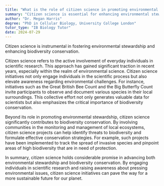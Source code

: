 ```yaml
---
title: "What is the role of citizen science in promoting environmental stewardship and biodiversity conservation?"
summary: "Citizen science is essential for enhancing environmental stewardship and conserving biodiversity by engaging the public in data collection and research efforts to support ecological initiatives."
author: "Dr. Megan Harris"
degree: "PhD in Cellular Biology, University College London"
tutor_type: "IB Biology Tutor"
date: 2024-07-29
---
```


Citizen science is instrumental in fostering environmental stewardship and enhancing biodiversity conservation.

Citizen science refers to the active involvement of everyday individuals in scientific research. This approach has gained significant traction in recent years, especially within the realm of environmental science. Citizen science initiatives not only engage individuals in the scientific process but also elevate awareness regarding environmental challenges. For instance, initiatives such as the Great British Bee Count and the Big Butterfly Count invite participants to observe and document various species in their local surroundings. This collective effort not only generates valuable data for scientists but also emphasizes the critical importance of biodiversity conservation.

Beyond its role in promoting environmental stewardship, citizen science significantly contributes to biodiversity conservation. By involving communities in the monitoring and management of local ecosystems, citizen science projects can help identify threats to biodiversity and formulate effective conservation strategies. For example, such projects have been implemented to track the spread of invasive species and pinpoint areas of high biodiversity that are in need of protection.

In summary, citizen science holds considerable promise in advancing both environmental stewardship and biodiversity conservation. By engaging individuals in scientific research and raising awareness about pressing environmental issues, citizen science initiatives can pave the way for a more sustainable future for our planet.
    
